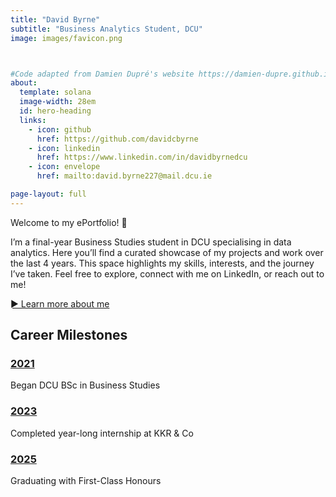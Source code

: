 ```yaml
---
title: "David Byrne"
subtitle: "Business Analytics Student, DCU"
image: images/favicon.png



#Code adapted from Damien Dupré's website https://damien-dupre.github.io/
about:
  template: solana
  image-width: 28em
  id: hero-heading
  links:
    - icon: github
      href: https://github.com/davidcbyrne
    - icon: linkedin
      href: https://www.linkedin.com/in/davidbyrnedcu
    - icon: envelope
      href: mailto:david.byrne227@mail.dcu.ie

page-layout: full
---
```


::: {#hero-heading}
Welcome to my ePortfolio! 👋 

I'm a final-year Business Studies student in DCU specialising in data analytics. Here you'll find a curated showcase of my projects and work over the last 4 years. This space highlights my skills, interests, and the journey I've taken. Feel free to explore, connect with me on LinkedIn, or reach out to me!


[► Learn more about me](about.qmd){.btn .btn-primary}

:::

## Career Milestones

::: {.skill-grid}

::: {.skill-card}
### [2021](about_experience/dcu.qmd){.projects-link}
Began DCU BSc in Business Studies
:::

::: {.skill-card}
### [2023](about_experience/kkr.qmd){.projects-link}
Completed year-long internship at KKR & Co
:::

::: {.skill-card}
### [2025](projects.qmd){.projects-link}
Graduating with First-Class Honours
:::

:::





